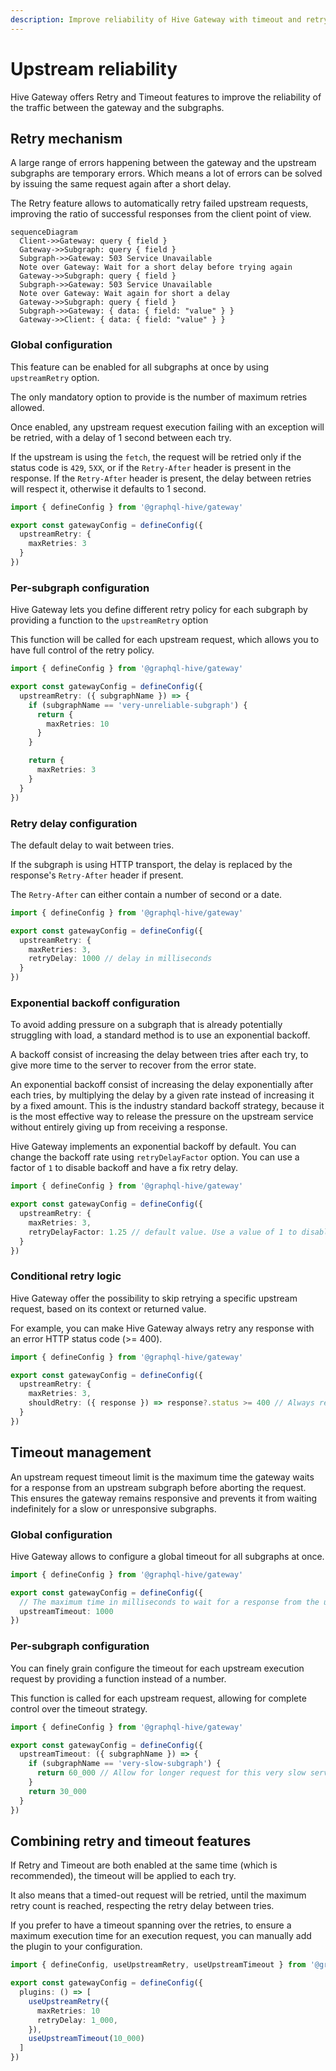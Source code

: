 ```yaml
---
description: Improve reliability of Hive Gateway with timeout and retry policy for upstream requests
---
```


# Upstream reliability

Hive Gateway offers Retry and Timeout features to improve the reliability of the traffic between the
gateway and the subgraphs.

## Retry mechanism

A large range of errors happening between the gateway and the upstream subgraphs are temporary
errors. Which means a lot of errors can be solved by issuing the same request again after a short
delay.

The Retry feature allows to automatically retry failed upstream requests, improving the ratio of
successful responses from the client point of view.

```mermaid
sequenceDiagram
  Client->>Gateway: query { field }
  Gateway->>Subgraph: query { field }
  Subgraph->>Gateway: 503 Service Unavailable
  Note over Gateway: Wait for a short delay before trying again
  Gateway->>Subgraph: query { field }
  Subgraph->>Gateway: 503 Service Unavailable
  Note over Gateway: Wait again for short a delay
  Gateway->>Subgraph: query { field }
  Subgraph->>Gateway: { data: { field: "value" } }
  Gateway->>Client: { data: { field: "value" } }
```

### Global configuration

This feature can be enabled for all subgraphs at once by using `upstreamRetry` option.

The only mandatory option to provide is the number of maximum retries allowed.

Once enabled, any upstream request execution failing with an exception will be retried, with a delay
of 1 second between each try.

If the upstream is using the `fetch`, the request will be retried only if the status code is `429`,
`5XX`, or if the `Retry-After` header is present in the response. If the `Retry-After` header is
present, the delay between retries will respect it, otherwise it defaults to 1 second.

```ts filename="gateway.config.ts"
import { defineConfig } from '@graphql-hive/gateway'

export const gatewayConfig = defineConfig({
  upstreamRetry: {
    maxRetries: 3
  }
})
```

### Per-subgraph configuration

Hive Gateway lets you define different retry policy for each subgraph by providing a function to the
`upstreamRetry` option

This function will be called for each upstream request, which allows you to have full control of the
retry policy.

```ts filename="gateway.config.ts"
import { defineConfig } from '@graphql-hive/gateway'

export const gatewayConfig = defineConfig({
  upstreamRetry: ({ subgraphName }) => {
    if (subgraphName == 'very-unreliable-subgraph') {
      return {
        maxRetries: 10
      }
    }

    return {
      maxRetries: 3
    }
  }
})
```

### Retry delay configuration

The default delay to wait between tries.

If the subgraph is using HTTP transport, the delay is replaced by the response's `Retry-After`
header if present.

The `Retry-After` can either contain a number of second or a date.

```ts filename="gateway.config.ts"
import { defineConfig } from '@graphql-hive/gateway'

export const gatewayConfig = defineConfig({
  upstreamRetry: {
    maxRetries: 3,
    retryDelay: 1000 // delay in milliseconds
  }
})
```

### Exponential backoff configuration

To avoid adding pressure on a subgraph that is already potentially struggling with load, a standard
method is to use an exponential backoff.

A backoff consist of increasing the delay between tries after each try, to give more time to the
server to recover from the error state.

An exponential backoff consist of increasing the delay exponentially after each tries, by
multiplying the delay by a given rate instead of increasing it by a fixed amount. This is the
industry standard backoff strategy, because it is the most effective way to release the pressure on
the upstream service without entirely giving up from receiving a response.

Hive Gateway implements an exponential backoff by default. You can change the backoff rate using
`retryDelayFactor` option. You can use a factor of `1` to disable backoff and have a fix retry
delay.

```ts filename="gateway.config.ts"
import { defineConfig } from '@graphql-hive/gateway'

export const gatewayConfig = defineConfig({
  upstreamRetry: {
    maxRetries: 3,
    retryDelayFactor: 1.25 // default value. Use a value of 1 to disable backoff.
  }
})
```

### Conditional retry logic

Hive Gateway offer the possibility to skip retrying a specific upstream request, based on its
context or returned value.

For example, you can make Hive Gateway always retry any response with an error HTTP status code (>=
400).

```ts filename="gateway.config.ts"
import { defineConfig } from '@graphql-hive/gateway'

export const gatewayConfig = defineConfig({
  upstreamRetry: {
    maxRetries: 3,
    shouldRetry: ({ response }) => response?.status >= 400 // Always retry any HTTP errors
  }
})
```

## Timeout management

An upstream request timeout limit is the maximum time the gateway waits for a response from an
upstream subgraph before aborting the request. This ensures the gateway remains responsive and
prevents it from waiting indefinitely for a slow or unresponsive subgraphs.

### Global configuration

Hive Gateway allows to configure a global timeout for all subgraphs at once.

```ts filename="gateway.config.ts"
import { defineConfig } from '@graphql-hive/gateway'

export const gatewayConfig = defineConfig({
  // The maximum time in milliseconds to wait for a response from the upstream.
  upstreamTimeout: 1000
})
```

### Per-subgraph configuration

You can finely grain configure the timeout for each upstream execution request by providing a
function instead of a number.

This function is called for each upstream request, allowing for complete control over the timeout
strategy.

```ts filename="gateway.config.ts"
import { defineConfig } from '@graphql-hive/gateway'

export const gatewayConfig = defineConfig({
  upstreamTimeout: ({ subgraphName }) => {
    if (subgraphName == 'very-slow-subgraph') {
      return 60_000 // Allow for longer request for this very slow server
    }
    return 30_000
  }
})
```

## Combining retry and timeout features

If Retry and Timeout are both enabled at the same time (which is recommended), the timeout will be
applied to each try.

It also means that a timed-out request will be retried, until the maximum retry count is reached,
respecting the retry delay between tries.

If you prefer to have a timeout spanning over the retries, to ensure a maximum execution time for an
execution request, you can manually add the plugin to your configuration.

```ts filename="gateway.config.ts"
import { defineConfig, useUpstreamRetry, useUpstreamTimeout } from '@graphql-hive/gateway'

export const gatewayConfig = defineConfig({
  plugins: () => [
    useUpstreamRetry({
      maxRetries: 10
      retryDelay: 1_000,
    }),
    useUpstreamTimeout(10_000)
  ]
})
```
